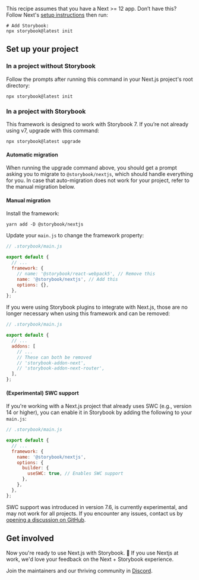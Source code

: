 <Callout variant="neutral" icon="ℹ️" title="Prerequisites">

This recipe assumes that you have a Next >= 12 app. Don’t have this? Follow Next's [setup instructions](https://nextjs.org/docs/getting-started/installation) then run:

```shell
# Add Storybook:
npx storybook@latest init
```

</Callout>

## Set up your project

### In a project without Storybook

Follow the prompts after running this command in your Next.js project's root directory:

```shell
npx storybook@latest init
```

### In a project with Storybook

This framework is designed to work with Storybook 7. If you’re not already using v7, upgrade with this command:

```shell
npx storybook@latest upgrade
```

#### Automatic migration

When running the upgrade command above, you should get a prompt asking you to migrate to `@storybook/nextjs`, which should handle everything for you. In case that auto-migration does not work for your project, refer to the manual migration below.

#### Manual migration

Install the framework:

```shell
yarn add -D @storybook/nextjs
```

Update your `main.js` to change the framework property:

```js
// .storybook/main.js

export default {
  // ...
  framework: {
    // name: '@storybook/react-webpack5', // Remove this
    name: '@storybook/nextjs', // Add this
    options: {},
  },
};
```

If you were using Storybook plugins to integrate with Next.js, those are no longer necessary when using this framework and can be removed:

```js
// .storybook/main.js

export default {
  // ...
  addons: [
    // ...
    // These can both be removed
    // 'storybook-addon-next',
    // 'storybook-addon-next-router',
  ],
};
```

#### (Experimental) SWC support

If you're working with a Next.js project that already uses SWC (e.g., version 14 or higher), you can enable it in Storybook by adding the following to your `main.js`:

```js
// .storybook/main.js

export default {
  // ...
  framework: {
    name: '@storybook/nextjs',
    options: {
      builder: {
        useSWC: true, // Enables SWC support
      },
    },
  },
};
```

<Callout variant="info" icon="💡">

SWC support was introduced in version 7.6, is currently experimental, and may not work for all projects. If you encounter any issues, contact us by [opening a discussion on GitHub](https://github.com/storybookjs/storybook/discussions/new?category=help).

</Callout>

## Get involved

Now you're ready to use Next.js with Storybook. 🎉 If you use Nextjs at work, we'd love your feedback on the Next + Storybook experience.

Join the maintainers and our thriving community in [Discord](https://discord.gg/storybook).
